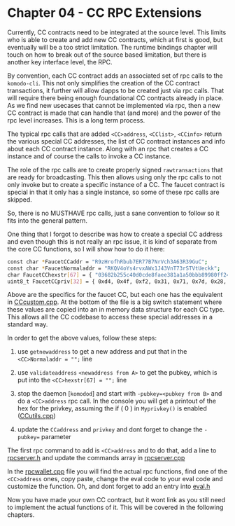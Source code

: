 
# Chapter 04 - CC RPC Extensions

Currently, CC contracts need to be integrated at the source level. This limits who is able to create and add new CC contracts, which at first is good, but eventually will be a too strict limitation. The runtime bindings chapter will touch on how to break out of the source based limitation, but there is another key interface level, the RPC.

By convention, each CC contract adds an associated set of rpc calls to the `komodo-cli`. This not only simplifies the creation of the CC contract transactions, it further will allow dapps to be created just via rpc calls. That will require there being enough foundational CC contracts already in place. As we find new usecases that cannot be implemented via rpc, then a new CC contract is made that can handle that (and more) and the power of the rpc level increases. This is a long term process.

The typical rpc calls that are added `<CC>address`, `<CClist>`, `<CCinfo>` return the various special CC addresses, the list of CC contract instances and info about each CC contract instance. Along with an rpc that creates a CC instance and of course the calls to invoke a CC instance.

The role of the rpc calls are to create properly signed `rawtransactions` that are ready for broadcasting. This then allows using only the rpc calls to not only invoke but to create a specific instance of a CC. The faucet contract is special in that it only has a single instance, so some of these rpc calls are skipped.

So, there is no MUSTHAVE rpc calls, just a sane convention to follow so it fits into the general pattern.

One thing that I forgot to describe was how to create a special CC address and even though this is not really an rpc issue, it is kind of separate from the core CC functions, so I will show how to do it here:

```bash
const char *FaucetCCaddr = "R9zHrofhRbub7ER77B7NrVch3A63R39GuC";
const char *FaucetNormaladdr = "RKQV4oYs4rvxAWx1J43VnT73rSTVtUeckk";
char FaucetCChexstr[67] = { "03682b255c40d0cde8faee381a1a50bbb89980ff24539cb8518e294d3a63cefe12" };
uint8_t FaucetCCpriv[32] = { 0xd4, 0x4f, 0xf2, 0x31, 0x71, 0x7d, 0x28, 0x02, 0x4b, 0xc7, 0xdd, 0x71, 0xa0, 0x39, 0xc4, 0xbe, 0x1a, 0xfe, 0xeb, 0xc2, 0x46, 0xda, 0x76, 0xf8, 0x07, 0x53, 0x3d, 0x96, 0xb4, 0xca, 0xa0, 0xe9 };
```

Above are the specifics for the faucet CC, but each one has the equivalent in [CCcustom.cpp](https://github.com/jl777/komodo/blob/jl777/src/cc/CCcustom.cpp). At the bottom of the file is a big switch statement where these values are copied into an in memory data structure for each CC type. This allows all the CC codebase to access these special addresses in a standard way.

In order to get the above values, follow these steps:

1.  use `getnewaddress` to get a new address and put that in the `<CC>Normaladdr = "";` line

2.  use `validateaddress` `<newaddress from A>` to get the pubkey, which is put into the `<CC>hexstr[67] = "";` line

3.  stop the daemon \[`komodod`] and start with `-pubkey=<pubkey from B>` and do a `<CC>address` rpc call. In the console you will get a printout of the hex for the privkey, assuming the if ( 0 ) in `Myprivkey()` is enabled ([CCutils.cpp](https://github.com/jl777/komodo/blob/jl777/src/cc/CCutils.cpp))

4.  update the `CCaddress` and `privkey` and dont forget to change the `-pubkey=` parameter

The first rpc command to add is `<CC>address` and to do that, add a line to [rpcserver.h](https://github.com/jl777/komodo/blob/jl777/src/rpc/server.h) and update the commands array in [rpcserver.cpp](https://github.com/jl777/komodo/blob/jl777/src/rpc/server.cpp)

In the [rpcwallet.cpp](https://github.com/jl777/komodo/blob/jl777/src/wallet/rpcwallet.cpp) file you will find the actual rpc functions, find one of the `<CC>address` ones, copy paste, change the eval code to your eval code and customize the function. Oh, and dont forget to add an entry into [eval.h](https://github.com/jl777/komodo/blob/jl777/src/cc/eval.h)

Now you have made your own CC contract, but it wont link as you still need to implement the actual functions of it. This will be covered in the following chapters.
